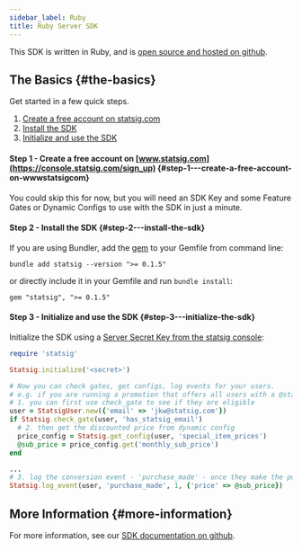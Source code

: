 ```yaml
---
sidebar_label: Ruby
title: Ruby Server SDK
---
```


This SDK is written in Ruby, and is [open source and hosted on github](https://github.com/statsig-io/ruby-sdk).

## The Basics {#the-basics}

Get started in a few quick steps.

1. [Create a free account on statsig.com](#step1)
2. [Install the SDK](#step2)
3. [Initialize and use the SDK](#step3)

<a name="step1"></a>

#### Step 1 - Create a free account on [www.statsig.com](https://console.statsig.com/sign_up) {#step-1---create-a-free-account-on-wwwstatsigcom}

You could skip this for now, but you will need an SDK Key and some Feature Gates or Dynamic Configs to use with the SDK in just a minute.

<a name="step2"></a>

#### Step 2 - Install the SDK {#step-2---install-the-sdk}

If you are using Bundler, add the [gem](https://rubygems.org/gems/statsig) to your Gemfile from command line:
```shell
bundle add statsig --version ">= 0.1.5"
```
or directly include it in your Gemfile and run `bundle install`:
```shell
gem "statsig", ">= 0.1.5"
```

<a name="step3"></a>

#### Step 3 - Initialize and use the SDK {#step-3---initialize-the-sdk}

Initialize the SDK using a [Server Secret Key from the statsig console](https://console.statsig.com/api_keys):

```ruby
require 'statsig'

Statsig.initialize('<secret>')

# Now you can check gates, get configs, log events for your users.
# e.g. if you are running a promotion that offers all users with a @statsig.com email a discounted price on your monthly subscription service,
# 1. you can first use check_gate to see if they are eligible
user = StatsigUser.new({'email' => 'jkw@statsig.com'})
if Statsig.check_gate(user, 'has_statsig_email')
  # 2. then get the discounted price from dynamic config
  price_config = Statsig.get_config(user, 'special_item_prices')
  @sub_price = price_config.get('monthly_sub_price')
end

...
# 3. log the conversion event - 'purchase_made' - once they make the purchase
Statsig.log_event(user, 'purchase_made', 1, {'price' => @sub_price})
```


## More Information {#more-information}

For more information, see our [SDK documentation on github](https://github.com/statsig-io/ruby-sdk).
